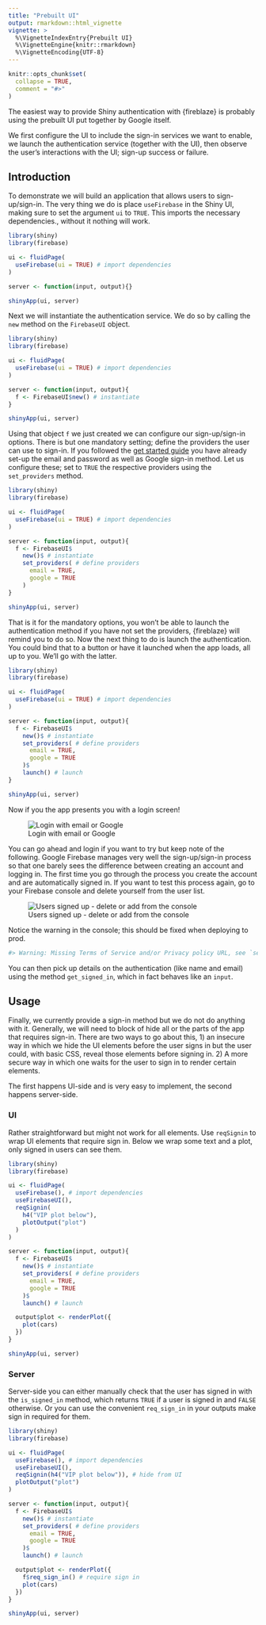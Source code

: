 ```yaml
---
title: "Prebuilt UI"
output: rmarkdown::html_vignette
vignette: >
  %\VignetteIndexEntry{Prebuilt UI}
  %\VignetteEngine{knitr::rmarkdown}
  %\VignetteEncoding{UTF-8}
---
```


```r
knitr::opts_chunk$set(
  collapse = TRUE,
  comment = "#>"
)
```

The easiest way to provide Shiny authentication with {fireblaze} is probably using the prebuilt UI put together by Google itself.

We first configure the UI to include the sign-in services we want to enable, we launch the authentication service (together with the UI), then observe the user's interactions with the UI; sign-up success or failure.

## Introduction

To demonstrate we will build an application that allows users to sign-up/sign-in. The very thing we do is place `useFirebase` in the Shiny UI, making sure to set the argument `ui` to `TRUE`. This imports the necessary dependencies., without it nothing will work.

```r
library(shiny)
library(firebase)

ui <- fluidPage(
  useFirebase(ui = TRUE) # import dependencies
)

server <- function(input, output){}

shinyApp(ui, server)
```

Next we will instantiate the authentication service. We do so by calling the `new` method on the `FirebaseUI` object.

```r
library(shiny)
library(firebase)

ui <- fluidPage(
  useFirebase(ui = TRUE) # import dependencies
)

server <- function(input, output){
  f <- FirebaseUI$new() # instantiate
}

shinyApp(ui, server)
```

Using that object `f` we just created we can configure our sign-up/sign-in options. There is but one mandatory setting; define the providers the user can use to sign-in. If you followed the [get started guide](get-started.html) you have already set-up the email and password as well as Google sign-in method. Let us configure these; set to `TRUE` the respective providers using the `set_providers` method.

```r
library(shiny)
library(firebase)

ui <- fluidPage(
  useFirebase(ui = TRUE) # import dependencies
)

server <- function(input, output){
  f <- FirebaseUI$
    new()$ # instantiate
    set_providers( # define providers
      email = TRUE, 
      google = TRUE
    )
}

shinyApp(ui, server)
```

That is it for the mandatory options, you won't be able to launch the authentication method if you have not set the providers, {fireblaze} will remind you to do so. Now the next thing to do is launch the authentication. You could bind that to a button or have it launched when the app loads, all up to you. We'll go with the latter.

```r
library(shiny)
library(firebase)

ui <- fluidPage(
  useFirebase(ui = TRUE) # import dependencies
)

server <- function(input, output){
  f <- FirebaseUI$
    new()$ # instantiate
    set_providers( # define providers
      email = TRUE, 
      google = TRUE
    )$
    launch() # launch
}

shinyApp(ui, server)
```
Now if you the app presents you with a login screen! 

![Login with email or Google](ui_simple.png)

You can go ahead and login if you want to try but keep note of the following. Google Firebase manages very well the sign-up/sign-in process so that one barely sees the difference between creating an account and logging in. The first time you go through the process you create the account and are automatically signed in. If you want to test this process again, go to your Firebase console and delete yourself from the user list. 

![Users signed up - delete or add from the console](fireblaze_users.png)

Notice the warning in the console; this should be fixed when deploying to prod.

```r
#> Warning: Missing Terms of Service and/or Privacy policy URL, see `set_tos_url` and `set_privacy_policy_url` methods
```

You can then pick up details on the authentication (like name and email) using the method `get_signed_in`, which in fact behaves like an `input`.

## Usage

Finally, we currently provide a sign-in method but we do not do anything with it. Generally, we will need to block of hide all or the parts of the app that requires sign-in. There are two ways to go about this, 1) an insecure way in which we hide the UI elements before the user signs in but the user could, with basic CSS, reveal those elements before signing in. 2) A more secure way in which one waits for the user to sign in to render certain elements.

The first happens UI-side and is very easy to implement, the second happens server-side.

### UI

Rather straightforward but might not work for all elements. Use `reqSignin` to wrap UI elements that require sign in. Below we wrap some text and a plot, only signed in users can see them.

```r
library(shiny)
library(firebase)

ui <- fluidPage(
  useFirebase(), # import dependencies
  useFirebaseUI(),
  reqSignin(
    h4("VIP plot below"),
    plotOutput("plot")
  )
)

server <- function(input, output){
  f <- FirebaseUI$
    new()$ # instantiate
    set_providers( # define providers
      email = TRUE, 
      google = TRUE
    )$
    launch() # launch

  output$plot <- renderPlot({
    plot(cars)
  })
}

shinyApp(ui, server)
```

### Server

Server-side you can either manually check that the user has signed in with the `is_signed_in` method, which returns `TRUE` if a user is signed in and `FALSE` otherwise. Or you can use the convenient `req_sign_in` in your outputs make sign in required for them.

```r
library(shiny)
library(firebase)

ui <- fluidPage(
  useFirebase(), # import dependencies
  useFirebaseUI(),
  reqSignin(h4("VIP plot below")), # hide from UI
  plotOutput("plot")
)

server <- function(input, output){
  f <- FirebaseUI$
    new()$ # instantiate
    set_providers( # define providers
      email = TRUE, 
      google = TRUE
    )$
    launch() # launch

  output$plot <- renderPlot({
    f$req_sign_in() # require sign in
    plot(cars)
  })
}

shinyApp(ui, server)
```
